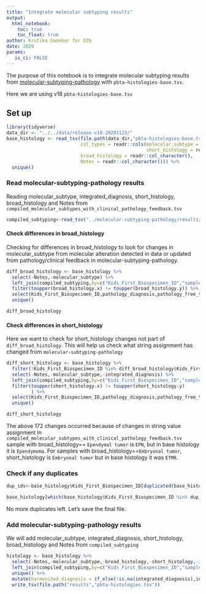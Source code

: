 ```yaml
---
title: "Integrate molecular subtyping results"
output: 
  html_notebook:
    toc: true
    toc_float: true
author: Krutika Gaonkar for D3b
date: 2020
params:
   is_ci: FALSE
---
```


The purpose of this notebook is to integrate molecular subtyping results from 
[molecular-subtyping-pathology](https://github.com/AlexsLemonade/OpenPBTA-analysis/tree/master/analyses/molecular-subtyping-pathology) with `pbta-histologies-base.tsv`.

Here we are using v18 `pbta-histologies-base.tsv`


## Set up

```r
library(tidyverse)
data_dir <- "../../data/release-v18-20201123/"
base_histology <- read_tsv(file.path(data_dir,"pbta-histologies-base.tsv"),
                           col_types = readr::cols(molecular_subtype = readr::col_character(),
                                                   short_histology = readr::col_character(),
                           broad_histology = readr::col_character(),
                           Notes = readr::col_character())) %>%
  unique()
```

### Read molecular-subtyping-pathology results

Reading molecular_subtype,	integrated_diagnosis, short_histology,	broad_histology and	Notes from `compiled_molecular_subtypes_with_clinical_pathology_feedback.tsv` 

```r

compiled_subtyping<-read_tsv("../molecular-subtyping-pathology/results/compiled_molecular_subtypes_with_clinical_pathology_feedback.tsv")

```
#### Check differences in broad_histology 
Checking for differences in broad_histology to look for changes in molecular_subtype from molecular alteration detected in data or updated from pathology/clinical feedback in molecular-subtyping-pathology.


```r
diff_broad_histology <- base_histology %>% 
  select(-Notes,-molecular_subtype) %>%
  left_join(compiled_subtyping,by=c("Kids_First_Biospecimen_ID","sample_id","Kids_First_Participant_ID","tumor_descriptor")) %>%
  filter(toupper(broad_histology.x) != toupper(broad_histology.y)) %>%
  select(Kids_First_Biospecimen_ID,pathology_diagnosis,pathology_free_text_diagnosis,starts_with("broad_histology"),starts_with("short_histology")) %>%
  unique()

diff_broad_histology
```

#### Check differences in short_histology
Here we want to check for short_histology changes not part of `diff_broad_histology`.
This will help us check what string assignment has changed from `molecular-subtyping-pathology`

```r

diff_short_histology <- base_histology %>% 
  filter(!Kids_First_Biospecimen_ID %in% diff_broad_histology$Kids_First_Biospecimen_ID) %>%
  select(-Notes,-molecular_subtype,-integrated_diagnosis) %>%
  left_join(compiled_subtyping,by=c("Kids_First_Biospecimen_ID","sample_id","Kids_First_Participant_ID","tumor_descriptor")) %>%
  filter(toupper(short_histology.x) != toupper(short_histology.y) 
         ) %>%
  select(Kids_First_Biospecimen_ID,pathology_diagnosis,pathology_free_text_diagnosis,starts_with("broad_histology"),starts_with("short_histology")) %>%
  unique()

diff_short_histology
```
The above 172 changes occurred because of changes in string value assignment
In `compiled_molecular_subtypes_with_clinical_pathology_feedback.tsv` sample with broad_histology== `Ependymal tumor` is `EPN`, but in base histology it is `Ependymoma`.
For samples with broad_histology==`Embryonal tumor`, short_histology is `Embryonal tumor` but in base histology it was `ETMR`.

### Check if any duplicates

```r
dup_ids<-base_histology$Kids_First_Biospecimen_ID[duplicated(base_histology$Kids_First_Biospecimen_ID)]

base_histology[which(base_histology$Kids_First_Biospecimen_ID %in% dup_ids),]
```

No more duplicates left. Let's save the final file.

### Add molecular-subtyping-pathology results

We will add molecular_subtype,	integrated_diagnosis, short_histology,	broad_histology and	Notes from `compiled_subtyping`

```r

histology <- base_histology %>% 
  select(-Notes,-molecular_subtype,-broad_histology,-short_histology,-integrated_diagnosis) %>%
  left_join(compiled_subtyping,by=c("Kids_First_Biospecimen_ID","sample_id","Kids_First_Participant_ID","tumor_descriptor")) %>%
  unique() %>%
  mutate(harmonized_diagnosis = if_else(!is.na(integrated_diagnosis),integrated_diagnosis,pathology_diagnosis)) %>%
  write_tsv(file.path("results","pbta-histologies.tsv"))

```
